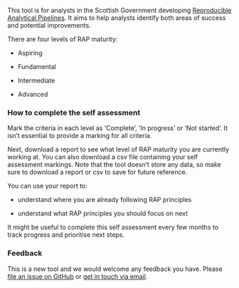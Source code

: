 This tool is for analysts in the Scottish Government developing [Reproducible Analytical Pipelines](https://analysisfunction.civilservice.gov.uk/support/reproducible-analytical-pipelines/). It aims to help analysts identify both areas of success and potential improvements.

There are four levels of RAP maturity:

* Aspiring

* Fundamental

* Intermediate

* Advanced

### How to complete the self assessment {.intro-h3}

Mark the criteria in each level as 'Complete', 'In progress' or 'Not started'. It isn't essential to provide a marking for all criteria. 

Next, download a report to see what level of RAP maturity you are currently working at. You can also download a csv file containing your self assessment markings. Note that the tool doesn't store any data, so make sure to download a report or csv to save for future reference. 

You can use your report to:

* understand where you are already following RAP principles

* understand what RAP principles you should focus on next

It might be useful to complete this self assessment every few months to track progress and prioritise next steps.

### Feedback {.intro-h3}

This is a new tool and we would welcome any feedback you have. Please [file an issue on GitHub](https://github.com/ScotGovAnalysis/rap-self-assessment/issues) or [get in touch via email](mailto:alice.byers@gov.scot;thomas.wilson@gov.scot?subject=RAP%20Self-Assessment%20Feedback).